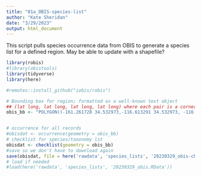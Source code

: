 ```yaml
---
title: "01a_OBIS-species-list"
author: "Kate Sheridan"
date: "3/29/2023"
output: html_document
---
```


This script pulls species occurrence data from OBIS to generate a species list for a defined region.
May be able to update with a shapefile?


```r
library(robis)
#library(obistools)
library(tidyverse)
library(here)

#remotes::install_github("iobis/robis")
```

```r
# Bounding box for region; formatted as a well-known text object
## (lat long, lat long, lat long, lat long) where each pair is a corner of the bounding box, then closed
obis_bb <- "POLYGON((-161.261728 34.532973,-116.613291 34.532973, -116.613291 62.729976, -161.261728 62.729976, -161.261728 34.532973))"


# occurrence for all records
#obisdat <- occurrence(geometry = obis_bb)
# checklist for species/taxonomy lst
obisdat <- checklist(geometry = obis_bb)
#save so we don't have to download again
save(obisdat, file = here('rawdata', 'species_lists', '20230329_obis-checklist.RData'))
# load if needed
#load(here('rawdata', 'species_lists', '20230329_obis.RData'))
```

